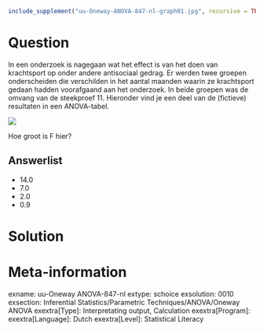 ```{r, echo = FALSE, results = "hide"}
include_supplement("uu-Oneway-ANOVA-847-nl-graph01.jpg", recursive = TRUE)
```
Question
========
In een onderzoek is nagegaan wat het effect is van het doen van krachtsport op onder andere antisociaal gedrag. Er werden twee groepen onderscheiden die verschilden in het aantal maanden waarin ze krachtsport gedaan hadden voorafgaand aan het onderzoek. In beide groepen was de omvang van de steekproef 11. Hieronder vind je een deel van de (fictieve) resultaten in een ANOVA-tabel. 

![](uu-Oneway-ANOVA-847-nl-graph01.jpg)

Hoe groot is F hier?

Answerlist
----------
* 14.0
* 7.0
* 2.0
* 0.9


Solution
========



Meta-information
================
exname: uu-Oneway ANOVA-847-nl
extype: schoice
exsolution: 0010
exsection: Inferential Statistics/Parametric Techniques/ANOVA/Oneway ANOVA
exextra[Type]: Interpretating output, Calculation
exextra[Program]: 
exextra[Language]: Dutch
exextra[Level]: Statistical Literacy